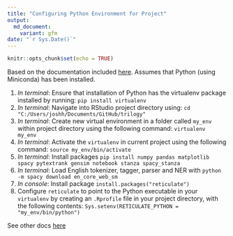 ```yaml
---
title: "Configuring Python Environment for Project"
output: 
  md_document:
    variant: gfm
date: "`r Sys.Date()`"
---
```


```r
knitr::opts_chunk$set(echo = TRUE)
```

Based on the documentation included [here](https://support.rstudio.com/hc/en-us/articles/360023654474-Installing-and-Configuring-Python-with-RStudio). Assumes that Python (using Miniconda) has been installed.

1.  *In terminal*: Ensure that installation of Python has the virtualenv package installed by running: `pip install virtualenv`
2.  *In terminal*: Navigate into RStudio project directory using: `cd "C:/Users/joshh/Documents/GitHub/trilogy"`
3.  *In terminal*: Create new virtual environment in a folder called `my_env` within project directory using the following command: `virtualenv my_env`
4.  *In terminal*: Activate the `virtualenv` in current project using the following command: `source my_env/bin/activate`
5.  *In terminal*: Install packages `pip install numpy pandas matplotlib spacy pytextrank gensim notebook stanza spacy_stanza`
6.  *In terminal*: Load English tokenizer, tagger, parser and NER with `python -m spacy download en_core_web_sm`
6.  *In console*: Install package `install.packages("reticulate")`
7.  Configure `reticulate` to point to the Python executable in your `virtualenv` by creating an `.Rprofile` file in your project directory, with the following contents: `Sys.setenv(RETICULATE_PYTHON = "my_env/bin/python")`

See other docs [here](https://support.rstudio.com/hc/en-us/articles/1500007929061-Using-Python-with-the-RStudio-IDE)
